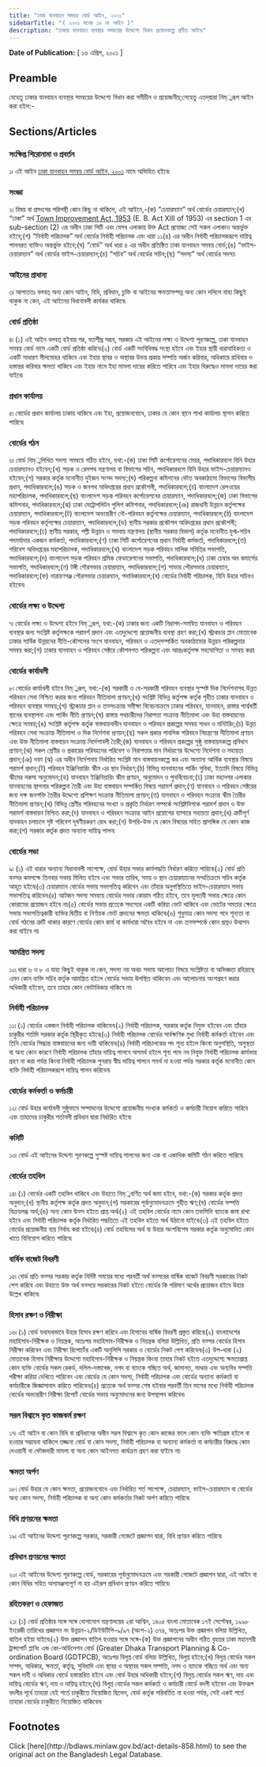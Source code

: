 ```yaml
---
title: "ঢাকা যানবাহন সমন্বয় বোর্ড আইন, ২০০১"
sidebarTitle: "( ২০০১ সনের ১৯ নং আইন )"
description: "ঢাকায় যানবাহন ব্যবস্থার সমন্বয়ের উদ্দেশ্যে বিধান প্রণয়নকল্পে প্রণীত আইন৷"
---
```


**Date of Publication:** [ ১৬ এপ্রিল, ২০০১ ]

## Preamble

যেহেতু ঢাকার যানবাহন ব্যবস্থার সমন্বয়ের উদ্দেশ্যে বিধান করা সমীচীন ও প্রয়োজনীয়;সেহেতু এতদ্‌দ্বারা নিম্্নরূপ আইন করা হইল:-

## Sections/Articles

### সংক্ষিপ্ত শিরোনামা ও প্রবর্তন

১৷ এই আইন [ঢাকা যানবাহন সমন্বয় বোর্ড আইন, ২০০১](/laws/volume-33/act-858 "ঢাকা যানবাহন সমন্বয় বোর্ড আইন, ২০০১") নামে অভিহিত হইবে৷

### সংজ্ঞা

২৷ বিষয় বা প্রসংগের পরিপন্থী কোন কিছু না থাকিলে, এই আইনে,-(ক) “চেয়ারম্যান” অর্থ বোর্ডের চেয়ারম্যান;(খ) “ঢাকা” অর্থ [Town Improvement Act, 1953](/laws/volume-11/act-257 "Town Improvement Act, 1953 ") (E. B. Act XIII of 1953) এর section 1 এর sub-section (2) এর অধীন ঢাকা সিটি এবং যেসব এলাকায় উক্ত Act প্রযোজ্য সেই সকল এলাকাও অন্তর্ভুক্ত হইবে;(গ) “নির্বাহী পরিচালক” অর্থ বোর্ডের নির্বাহী পরিচালক এবং ধারা ১১(৪) এর অধীন নির্বাহী পরিচালকরূপে দায়িত্ব পালনরত ব্যক্তিও অন্তর্ভুক্ত হইবে;(ঘ) “বোর্ড” অর্থ ধারা ৪ এর অধীন প্রতিষ্ঠিত ঢাকা যানবাহন সমন্বয় বোর্ড;(ঙ) “ভাইস-চেয়ারম্যান” অর্থ বোর্ডের ভাইস-চেয়ারম্যান;(চ) “সচিব” অর্থ বোর্ডের সচিব;(ছ) “সদস্য” অর্থ বোর্ডের সদস্য৷

### আইনের প্রাধান্য

৩৷ আপাততঃ বলবত্ অন্য কোন আইন, বিধি, প্রবিধান, চুক্তি বা আইনের ক্ষমতাসম্পন্ন অন্য কোন দলিলে যাহা কিছুই থাকুক না কেন, এই আইনের বিধানাবলী কার্যকর থাকিবে৷

### বোর্ড প্রতিষ্ঠা

৪৷ (১) এই আইন বলবত্ হইবার পর, যতশীঘ্র সম্ভব, সরকার এই আইনের লক্ষ্য ও উদ্দেশ্য পূরণকল্পে, ঢাকা যানবাহন সমন্বয় বোর্ড নামে একটি বোর্ড প্রতিষ্ঠা করিবে৷(২) বোর্ড একটি সংবিধিবদ্ধ সংস্থা হইবে এবং ইহার স্থায়ী ধারাবাহিকতা ও একটি সাধারণ সীলমোহর থাকিবে এবং ইহার স্থাবর ও অস্থাবর উভয় প্রকার সম্পত্তি অর্জন করিবার, অধিকারে রাখিবার ও হস্তান্তর করিবার ক্ষমতা থাকিবে এবং ইহার নামে ইহা মামলা দায়ের করিতে পারিবে এবং ইহার বিরুদ্ধেও মামলা দায়ের করা যাইবে৷

### প্রধান কার্যালয়

৫৷ বোর্ডের প্রধান কার্যালয় ঢাকায় থাকিবে এবং ইহা, প্রয়োজনবোধে, ঢাকার যে কোন স্থানে শাখা কার্যালয় স্থাপন করিতে পারিবে৷

### বোর্ডের গঠন

৬৷ বোর্ড নিম্্নলিখিত সদস্য সমন্বয়ে গঠিত হইবে, যথা:-(ক) ঢাকা সিটি কর্পোরেশনের মেয়র, পদাধিকারবলে যিনি উহার চেয়ারম্যানও হইবেন;(খ) সড়ক ও রেলপথ মন্ত্রণালয় বা বিভাগের সচিব, পদাধিকারবলে যিনি উহার ভাইস-চেয়ারম্যানও হইবেন;(গ) সরকার কর্তৃক মনোনীত দুইজন সংসদ সদস্য;(ঘ) পরিকল্পনা কমিশনের ভৌত অবকাঠামো বিভাগের বিভাগীয় প্রধান, পদাধিকারবলে;(ঙ) সড়ক ও জনপথ অধিদপ্তরের প্রধান প্রকৌশলী, পদাধিকারবলে;(চ) বাংলাদেশ রেলওয়ের মহাপরিচালক, পদাধিকারবলে;(ছ) বাংলাদেশ সড়ক পরিবহন কর্পোরেশনের চেয়ারম্যান, পদাধিকারবলে;(জ) ঢাকা বিভাগের কমিশনার, পদাধিকারবলে;(ঝ) ঢাকা মেট্রোপলিটন পুলিশ কমিশনার, পদাধিকারবলে;(ঞ) রাজধানী উন্নয়ন কর্তৃপক্ষের চেয়ারম্যান, পদাধিকারবলে;(ট) বাংলাদেশ অভ্যন্তরীণ নৌ-পরিবহন কর্তৃপক্ষের চেয়ারম্যান, পদাধিকারবলে;(ঠ) বাংলাদেশ সড়ক পরিবহন কর্তৃপক্ষের চেয়ারম্যান, পদাধিকারবলে;(ড) স্থানীয় সরকার প্রকৌশল অধিদপ্তরের প্রধান প্রকৌশলী; পদাধিকারবলে;(ঢ) স্থানীয় সরকার, পল্লী উন্নয়ন ও সমবায় মন্ত্রণালয় (স্থানীয় সরকার বিভাগ) কর্তৃক মনোনীত যুগ্ম-সচিব পদমর্যাদার একজন কর্মকর্তা, পদাধিকারবলে;(ণ) ঢাকা সিটি কর্পোরেশনের প্রধান নির্বাহী কর্মকর্তা, পদাধিকারবলে;(ত) পরিবেশ অধিদপ্তরের মহাপরিচালক, পদাধিকারবলে;(থ) বাংলাদেশ সড়ক পরিবহন মালিক সমিতির সভাপতি, পদাধিকারবলে;(দ) বাংলাদেশ সড়ক পরিবহন শ্রমিক ফেডারেশনের সভাপতি, পদাধিকারবলে;(ধ) ঢাকা চেম্বার অব কমার্সের সভাপতি, পদাধিকারবলে;(ন) টঙ্গী পৌরসভার চেয়ারম্যান, পদাধিকারবলে;(প) সাভার পৌরসভার চেয়ারম্যান, পদাধিকারবলে;(ফ) নারায়ণগঞ্জ পৌরসভার চেয়ারম্যান, পদাধিকারবলে;(ব) বোর্ডের নির্বাহী পরিচালক, যিনি উহার সচিবও হইবেন৷

### বোর্ডের লক্ষ্য ও উদ্দেশ্য

৭৷ বোর্ডের লক্ষ্য ও উদ্দেশ্য হইবে নিম্্নরূপ, যথা:-(ক) ঢাকার জন্য একটি নিরাপদ-সমন্বিত যানবাহন ও পরিবহন ব্যবস্থার জন্য সংশ্লিষ্ট কর্তৃপক্ষকে পরামর্শ প্রদান এবং এতদুদ্দেশ্যে প্রয়োজনীয় ব্যবস্থা গ্রহণ করা;(খ) স্ট্রাকচার প্লান মোতাবেক ঢাকার সার্বিক উন্নয়নের নীতি-কৌশলের সংগে যানবাহন, পরিবহন ও এতদ্‌সম্পর্কিত অবকাঠামোর উন্নয়ন পরিকল্পনার সমন্বয় করা;(গ) ঢাকার যানবাহন ও পরিবহন সেক্টরে কৌশলগত পরিকল্পনা এবং আন্তঃকর্তৃপক্ষ সহযোগিতা ও সমন্বয় করা৷

### বোর্ডের কার্যাবলী

৮৷ বোর্ডের কার্যাবলী হইবে নিম্্নরূপ, যথা:-(ক) সরকারী ও বে-সরকারী পরিবহন ব্যবস্থার সুস্পষ্ট দিক নির্দেশনাসহ উন্নত পরিবহন সেবা নিশ্চিত করার জন্য পরিবহন নীতিমালা প্রণয়ন;(খ) সংশ্লিষ্ট বিভিন্ন কর্তৃপক্ষ কর্তৃক গৃহীত ঢাকার যানবাহন ও পরিবহন ব্যবস্থার সমন্বয়;(গ) স্ট্রাকচার প্লান ও তত্সংক্রান্ত সমীক্ষা বিবেচনাক্রমে ঢাকার পরিবহন, যানবাহন, রাস্তার পার্শ্ববর্তী স্থানের ব্যবস্থাপনা এবং পার্কিং নীতি প্রণয়ন;(ঘ) রাস্তায় পথচারীদের নিরাপত্তা সংক্রান্ত নীতিমালা এবং উহা বাস্তবায়নের ক্ষেত্রে সমন্বয়;(ঙ) সংশ্লিষ্ট কর্তৃপক্ষ কর্তৃক বাস্তবায়নাধীন যানবাহন ও পরিবহন প্রকল্পের সমন্বয় সাধন ও মনিটরিং;(চ) উন্নত পরিবহন সেবা সংক্রান্ত নীতিমালা ও দিক নির্দেশনা প্রণয়ন;(ছ) সকল প্রকার পাবলিক পরিবহন নিয়ন্ত্রণের নীতিমালা প্রণয়ন এবং উক্ত নীতিমালা বাস্তবায়ন সংক্রান্ত নির্দেশাবলী তৈরী;(জ) যানবাহন ও পরিবহন প্রকল্পের সুষ্ঠু বাস্তবায়নকল্পে প্রবিধান প্রণয়ন;(ঝ) সকল শ্রেণীর ও প্রকারের পরিবহনের পরিবেশ ও নিরাপত্তার মান নির্ধারণের উদ্দেশ্যে নির্দেশনা ও সহায়তা প্রদান;(ঞ) দফা (ঝ) এর অধীন নির্দেশনায় নির্ধারিত সংশ্লিষ্ট মান বাস্তবায়নকল্পে কর এবং অন্যান্য আর্থিক ব্যবস্থার বিষয়ে পরামর্শ প্রদান;(ট) পরিবহন ইঞ্জিনিয়ারিং স্কীম এর স্থান নির্ধারণ;(ঠ) বিভিন্ন যানবাহনের পার্কিং সুবিধা, ইত্যাদি বিষয়ে বিভিন্ন স্কীমের নকসা অনুমোদন;(ড) যানবাহন ইঞ্জিনিয়ারিং স্কীম প্রণয়ন, অনুমোদন ও পুনর্বিবেচনা;(ঢ) ঢাকা মহানগর এলাকার যানবাহনের স্থাপনার পরিকল্পনা তৈরী এবং উহা বাস্তবায়ন সম্পর্কিত বিষয়ে পরামর্শ প্রদান;(ণ) যানবাহন ও পরিবহন সেক্টরের জন্য দক্ষ জনশক্তি তৈরীর উদ্দেশ্যে প্রশিক্ষণ সংক্রান্ত নীতিমালা প্রণয়ন;(ত) যানবাহন ও পরিবহন সংক্রান্ত স্কীম তৈরীর নীতিমালা প্রণয়ন;(থ) বিভিন্ন শ্রেণীর পরিবহনের সংখ্যা ও প্রকৃতি নির্ধারণ সম্পর্কে সংশ্লিষ্টদিগকে পরামর্শ প্রদান ও উক্ত পরামর্শ বাস্তবায়ন নিশ্চিত করা;(দ) যানবাহন ও পরিবহন সংক্রান্ত আইন প্রয়োগের ব্যাপারে সহায়তা প্রদান;(ধ) ত্রুটিপূর্ণ যানবাহন চলাচলে সৃষ্ট পরিবেশ দূষণীয়করণ রোধ করা;(ন) উপরি-উক্ত যে কোন বিষয়ের সহিত প্রাসঙ্গিক যে কোন কাজ করা;(প) সরকার কর্তৃক প্রদত্ত অন্যান্য দায়িত্ব পালন৷

### বোর্ডের সভা

৯৷ (১) এই ধারার অন্যান্য বিধানাবলী সাপেক্ষে, বোর্ড উহার সভার কার্যপদ্ধতি নির্ধারণ করিতে পারিবে৷(২) বোর্ড প্রতি বত্সর কমপক্ষে তিনবার সভায় মিলিত হইবে এবং সভার তারিখ, সময় ও স্থান চেয়ারম্যানের সম্মতিক্রমে সচিব কর্তৃক আহূত হইবে৷(৩) চেয়ারম্যান বোর্ডের সভায় সভাপতিত্ব করিবেন এবং তাঁহার অনুপস্থিতিতে ভাইস-চেয়ারম্যান সভায় সভাপতিত্ব করিবেন৷(৪) আটজন সদস্য সমন্বয়ে বোর্ডের সভার কোরাম গঠিত হইবে, তবে মূলতবী সভার ক্ষেত্রে কোন কোরামের প্রয়োজন হইবে না৷(৫) বোর্ডের সভায় প্রত্যেক সদস্যের একটি করিয়া ভোট থাকিবে এবং ভোটের সমতার ক্ষেত্রে সভায় সভাপতিত্বকারী ব্যক্তির দ্বিতীয় বা নির্ণায়ক ভোট প্রদানের ক্ষমতা থাকিবে৷(৬) শুধুমাত্র কোন সদস্য পদে শূন্যতা বা বোর্ড গঠনের ত্রুটি থাকার কারণে বোর্ডের কোন কার্য বা কার্যধারা অবৈধ হইবে না এবং তত্সম্পর্কে কোন প্রশ্নও উত্থাপন করা যাইবে না৷

### আমন্ত্রিত সদস্য

১০৷ ধারা ৬ ও ৮ এ যাহা কিছুই থাকুক না কেন, সদস্য নয় অথচ সভায় আলোচ্য বিষয়ে সংশ্লিষ্টতা বা অভিজ্ঞতা রহিয়াছে এমন কোন ব্যক্তি সচিব কর্তৃক আমন্ত্রিত হইলে বোর্ডের সভায় উপস্থিত থাকিবেন এবং আলোচনায় অংশগ্রহণ করার অধিকারী হইবেন, তবে তাহার কোন ভোটাধিকার থাকিবে না৷

### নির্বাহী পরিচালক

১১৷ (১) বোর্ডের একজন নির্বাহী পরিচালক থাকিবেন৷(২) নির্বাহী পরিচালক, সরকার কর্তৃক নিযুক্ত হইবেন এবং তাঁহার চাকুরীর শর্তাদি সরকার কর্তৃক স্থিরীকৃত হইবে৷(৩) নির্বাহী পরিচালক বোর্ডের সার্বক্ষণিক মুখ্য নির্বাহী কর্মকর্তা হইবেন এবং তিনি বোর্ডের সিদ্ধান্ত বাস্তবায়নের জন্য দায়ী থাকিবেন৷(৪) নির্বাহী পরিচালকের পদ শূন্য হইলে কিংবা অনুপস্থিতি, অসুস্থতা বা অন্য কোন কারণে নির্বাহী পরিচালক তাঁহার দায়িত্ব পালনে অসমর্থ হইলে শূন্য পদে নব নিযুক্ত নির্বাহী পরিচালক কার্যভার গ্রহণ না করা পর্যন্ত কিংবা নির্বাহী পরিচালক পুনরায় স্বীয় দায়িত্ব পালনে সমর্থ না হওয়া পর্যন্ত সরকার কর্তৃক মনোনীত কোন ব্যক্তি নির্বাহী পরিচালকরূপে দায়িত্ব পালন করিবেন৷

### বোর্ডের কর্মকর্তা ও কর্মচারী

১২৷ বোর্ড উহার কার্যাবলী সুষ্ঠুভাবে সম্পাদনের উদ্দেশ্যে প্রয়োজনীয় সংখ্যক কর্মকর্তা ও কর্মচারী নিয়োগ করিতে পারিবে এবং তাহাদের চাকুরীর শর্তাবলী প্রবিধান দ্বারা নির্ধারিত হইবে৷

### কমিটি

১৩৷ বোর্ড এই আইনের উদ্দেশ্য পূরণকল্পে সুস্পষ্ট দায়িত্ব পালনের জন্য এক বা একাধিক কমিটি গঠন করিতে পারিবে৷

### বোর্ডের তহবিল

১৪৷ (১) বোর্ডের একটি তহবিল থাকিবে এবং উহাতে নিম্্নবর্ণিত অর্থ জমা হইবে, যথা:-(ক) সরকার কর্তৃক প্রদত্ত অনুদান;(খ) স্থানীয় কর্তৃপক্ষ কর্তৃক প্রদত্ত অনুদান;(গ) সরকারের পূর্বানুমোদনক্রমে গৃহীত ঋণ;(ঘ) বোর্ডের সম্পত্তি বিক্রয়লব্ধ অর্থ;(ঙ) অন্য কোন উত্স হইতে প্রাপ্ত অর্থ৷(২) এই তহবিল বোর্ডের নামে কোন তফসিলি ব্যাংকে জমা রাখা হইবে এবং নির্বাহী পরিচালক কর্তৃক নির্ধারিত পদ্ধতিতে এই তহবিল হইতে অর্থ উঠানো যাইবে৷(৩) এই তহবিল হইতে বোর্ডের প্রয়োজনীয় ব্যয় নির্বাহ করা হইবে৷(৪) বোর্ড তহবিলের অর্থ বা উহার অংশবিশেষ সরকার কর্তৃক অনুমোদিত কোন খাতে বিনিয়োগ করিতে পারিবে৷

### বার্ষিক বাজেট বিবরণী

১৫৷ বোর্ড প্রতি বত্সর সরকার কর্তৃক নির্দিষ্ট সময়ের মধ্যে পরবর্তী অর্থ বত্সরের বার্ষিক বাজেট বিবরণী সরকারের নিকট পেশ করিবে এবং উহাতে উক্ত অর্থ বত্সরে সরকারের নিকট হইতে বোর্ডের কি পরিমাণ অর্থের প্রয়োজন হইবে উহার উল্লেখ থাকিবে৷

### হিসাব রক্ষণ ও নিরীক্ষা

১৬৷ (১) বোর্ড যথাযথভাবে উহার হিসাব রক্ষণ করিবে এবং হিসাবের বার্ষিক বিবরণী প্রস্তুত করিবে৷(২) বাংলাদেশের মহাহিসাব-নিরীক্ষক ও নিয়ন্ত্রক, অতঃপর মহাহিসাব-নিরীক্ষক ও নিয়ন্ত্রক বলিয়া উল্লিখিত, প্রতি বত্সর বোর্ডের হিসাব নিরীক্ষা করিবেন এবং নিরীক্ষা রিপোর্টের একটি অনুলিপি সরকার ও বোর্ডের নিকট পেশ করিবেন৷(৩) উপ-ধারা (২) মোতাবেক হিসাব নিরীক্ষার উদ্দেশ্যে মহাহিসাব-নিরীক্ষক ও নিয়ন্ত্রক কিংবা তাহার নিকট হইতে এতদুদ্দেশ্যে ক্ষমতাপ্রাপ্ত কোন ব্যক্তি বোর্ডের সকল রেকর্ড, দলিল-দস্তাবেজ, নগদ বা ব্যাংকে গচ্ছিত অর্থ, জামানত, ভাণ্ডার এবং অন্যবিধ সম্পত্তি পরীক্ষা করিয়া দেখিতে পারিবেন এবং বোর্ডের যে কোন সদস্য, নির্বাহী পরিচালক এবং বোর্ডের অন্যান্য কর্মকর্তা বা কর্মচারীকে জিজ্ঞাসাবাদ করিতে পারিবেন৷(৪) প্রত্যেক অর্থ বত্সর শেষ হইবার পরবর্তী তিন মাসের মধ্যে নির্বাহী পরিচালক বোর্ডের অভ্যন্তরীণ নিরীক্ষা রিপোর্ট বোর্ডের সভায় অনুমোদনের জন্য উপস্থাপন করিবেন৷

### সরল বিশ্বাসে কৃত কাজকর্ম রক্ষণ

১৭৷ এই আইন বা কোন বিধি বা প্রবিধানের অধীন সরল বিশ্বাসে কৃত কোন কাজের ফলে কোন ব্যক্তি ক্ষতিগ্রস্ত হইলে বা হওয়ার সম্ভাবনা থাকিলে তজ্জন্য বোর্ড বা কোন সদস্য, নির্বাহী পরিচালক বা অন্যান্য কর্মকর্তা বা কর্মচারীর বিরুদ্ধে কোন দেওয়ানী বা ফৌজদারী মামলা বা অন্য কোন আইনগত কার্যক্রম গ্রহণ করা যাইবে না৷

### ক্ষমতা অর্পণ

১৮৷ বোর্ড উহার যে কোন ক্ষমতা, প্রয়োজনবোধে এবং নির্ধারিত শর্ত সাপেক্ষে, চেয়ারম্যান, ভাইস-চেয়ারম্যান বা বোর্ডের অন্য কোন সদস্য, নির্বাহী পরিচালক বা অন্য কোন কর্মকর্তার নিকট অর্পণ করিতে পারিবে৷

### বিধি প্রণয়নের ক্ষমতা

১৯৷ এই আইনের উদ্দেশ্য পূরণকল্পে সরকার, সরকারী গেজেটে প্রজ্ঞাপন দ্বারা, বিধি প্রণয়ন করিতে পারিবে৷

### প্রবিধান প্রণয়নের ক্ষমতা

২০৷ এই আইনের উদ্দেশ্য পূরণকল্পে বোর্ড, সরকারের পূর্বানুমোদনক্রমে এবং সরকারী গেজেটে প্রজ্ঞাপন দ্বারা, এই আইন বা কোন বিধির সহিত অসামঞ্জস্যপূর্ণ না হয় এইরূপ প্রবিধান প্রণয়ন করিতে পারিবে৷

### রহিতকরণ ও হেফাজত

২১৷ (১) বোর্ড প্রতিষ্ঠার সঙ্গে সঙ্গে যোগাযোগ মন্ত্রণালয়ের ২রা আশ্বিন, ১৪০৫ বাংলা মোতাবেক ১৭ই সেপ্টেম্বর, ১৯৯৮ ইংরেজী তারিখের প্রজ্ঞাপন নং উন্নয়ন-২/ডিইউটিপি-৯/৯৭ (অংশ-২) ৩৭৪, অতঃপর উক্ত প্রজ্ঞাপন বলিয়া উল্লিখিত, বাতিল হইয়া যাইবে৷(২) উক্ত প্রজ্ঞাপন বাতিল হওয়ার সঙ্গে সঙ্গে-(ক) উক্ত প্রজ্ঞাপনের অধীন গঠিত বৃহত্তর ঢাকা মহানগরী ট্রান্সপোর্ট প্লানিং এন্ড কো-অর্ডিনেশন বোর্ড (Greater Dhaka Transport Planning & Co-ordination Board (GDTPCB), অতঃপর বিলুপ্ত বোর্ড বলিয়া উল্লিখিত, বিলুপ্ত হইবে;(খ) বিলুপ্ত বোর্ডের সকল সম্পদ, অধিকার, ক্ষমতা, কর্তৃত্ব, সুবিধাদি এবং স্থাবর ও অস্থাবর সকল সম্পত্তি, নগদ ও ব্যাংকে গচ্ছিত অর্থ এবং অন্য সকল দাবী ও অধিকার বোর্ডে হস্তান্তরিত হইবে এবং বোর্ড উহার অধিকারী হইবে;(গ) বিলুপ্ত বোর্ডের সকল ঋণ, দায় এবং দায়িত্ব বোর্ডের ঋণ, দায় ও দায়িত্ব হইবে;(ঘ) বিলুপ্ত বোর্ডের সকল কর্মকর্তা ও কর্মচারী বোর্ডে বদলী হইবেন এবং উক্তরূপ বদলীর পূর্বে তাহারা যেই শর্তে চাকুরীতে নিয়োজিত ছিলেন, বোর্ড কর্তৃক পরিবর্তিত না হওয়া পর্যন্ত, সেই একই শর্তে তাহারা বোর্ডের চাকুরীতে নিয়োজিত থাকিবেন৷

## Footnotes

<Note>
  Click [here](http://bdlaws.minlaw.gov.bd/act-details-858.html) to see the original act on the Bangladesh Legal Database.
</Note>
